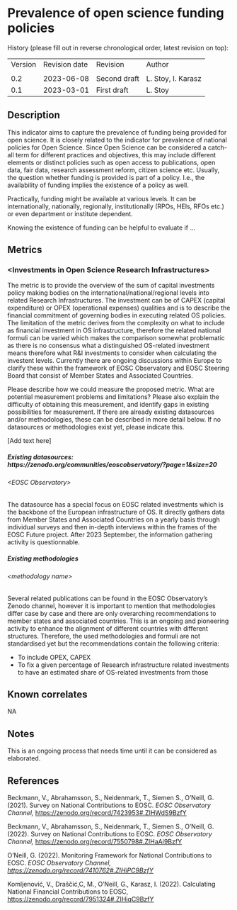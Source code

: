 # Prevalence of open science funding policies {#prevalence-of-open-science-funding-policies .unnumbered}

History (please fill out in reverse chronological order, latest revision
on top):

|         |               |              |                    |
|---------|---------------|--------------|--------------------|
| Version | Revision date | Revision     | Author             |
|         |               |              |                    |
| 0.2     | 2023-06-08    | Second draft | L. Stoy, I. Karasz |
| 0.1     | 2023-03-01    | First draft  | L. Stoy            |

## Description

This indicator aims to capture the prevalence of funding being provided
for open science. It is closely related to the indicator for prevalence
of national policies for Open Science. Since Open Science can be
considered a catch-all term for different practices and objectives, this
may include different elements or distinct policies such as open access
to publications, open data, fair data, research assessment reform,
citizen science etc. Usually, the question whether funding is provided
is part of a policy. I.e., the availability of funding implies the
existence of a policy as well.

Practically, funding might be available at various levels. It can be
internationally, nationally, regionally, institutionally (RPOs, HEIs,
RFOs etc.) or even department or institute dependent.

Knowing the existence of funding can be helpful to evaluate if …

## Metrics

### &lt;Investments in Open Science Research Infrastructures&gt;

The metric is to provide the overview of the[]{#_Int_0uJu4pci} sum of
capital investments policy making bodies on the
international/national/regional levels into related Research
Infrastructures. The investment can be of CAPEX (capital expenditure) or
OPEX (operational expenses) qualities and is to describe the financial
commitment of governing bodies in executing related OS policies. The
limitation of the metric derives from the complexity on what to include
as financial investment in OS infrastructure, therefore the related
national formuli can be varied which makes the comparison somewhat
problematic as there is no consensus what a distinguished OS-related
investment means therefore what R&I investments to consider when
calculating the investent levels. Currently there are ongoing
discussions within Europe to clarify these within the framework of EOSC
Observatory and EOSC Steering Board that consist of Member States and
Associated Countries.

Please describe how we could measure the proposed metric. What are
potential measurement problems and limitations? Please also explain the
difficulty of obtaining this measurement, and identify gaps in existing
possibilities for measurement. If there are already existing datasources
and/or methodologies, these can be described in more detail below. If no
datasources or methodologies exist yet, please indicate this.

\[Add text here\]

##### Existing datasources: https://zenodo.org/communities/eoscobservatory/?page=1&size=20

###### &lt;EOSC Observatory&gt;

The datasource has a special focus on EOSC related investments which is
the backbone of the European infrastructure of OS. It directly gathers
data from Member States and Associated Countries on a yearly basis
through individual surveys and then in-depth interviews within the
frames of the EOSC Future project. After 2023 September, the information
gathering activity is questionnable.

##### Existing methodologies

###### &lt;methodology name&gt;

Several related publications can be found in the EOSC Observatory’s
Zenodo channel, however it is important to mention that methodologies
differ case by case and there are only overarching recommendations to
member states and associated countries. This is an ongoing and
pioneering activity to enhance the alignment of different countries with
different structures. Therefore, the used methodologies and formuli are
not standardised yet but the recommendations contain the following
criteria:

-   To include OPEX, CAPEX
-   To fix a given percentage of Research infrastructure related
    investments to have an estimated share of OS-related investments
    from those

## Known correlates

NA

## Notes

This is an ongoing process that needs time until it can be considered as
elaborated.

## References

Beckmann, V., Abrahamsson, S., Neidenmark, T., Siemen S., O'Neill, G.
(2021). Survey on National Contributions to EOSC. *EOSC Observatory
Channel,* <https://zenodo.org/record/7423953#.ZIHWdS9BzfY>

Beckmann, V., Abrahamsson, S., Neidenmark, T., Siemen S., O'Neill, G.
(2022). Survey on National Contributions to EOSC. *EOSC Observatory
Channel,* <https://zenodo.org/record/7550798#.ZIHaAi9BzfY>

O'Neill, G. (2022). Monitoring Framework for National Contributions to
EOSC. *EOSC Observatory Channel,*
[*https://zenodo.org/record/7410762\#.ZIHiPC9BzfY*](https://zenodo.org/record/7410762#.ZIHiPC9BzfY)

Komljenović, V., Draščić,C, M., O'Neill, G., Karasz, I. (2022).
Calculating National Financial Contributions to EOSC,
<https://zenodo.org/record/7951324#.ZIHiqC9BzfY>
